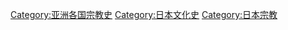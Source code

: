 [[Category:亚洲各国宗教史|Category:亚洲各国宗教史]]
[[Category:日本文化史|Category:日本文化史]]
[[Category:日本宗教|Category:日本宗教]]